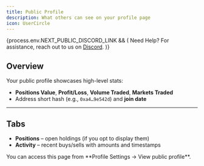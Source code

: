 ```yaml
---
title: Public Profile
description: What others can see on your profile page
icon: UserCircle
---
```


{process.env.NEXT_PUBLIC_DISCORD_LINK && (
<Callout>
  Need Help? For assistance, reach out to us on <a href={process.env.NEXT_PUBLIC_DISCORD_LINK} rel="noopener noreferrer" target="_blank">Discord</a>.
</Callout>
)}

## Overview

Your public profile showcases high-level stats:

- **Positions Value**, **Profit/Loss**, **Volume Traded**, **Markets Traded**
- Address short hash (e.g., `0xa4…9e542d`) and **join date**

---

## Tabs

- **Positions** – open holdings (if you opt to display them)
- **Activity** – recent buys/sells with amounts and timestamps

<Callout type="info">
You can access this page from **Profile Settings → View public profile**.
</Callout>
